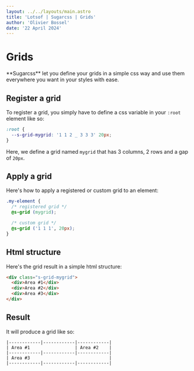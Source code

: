 ```yaml
---
layout: ../../layouts/main.astro
title: 'Lotsof | Sugarcss | Grids'
author: 'Olivier Bossel'
date: '22 April 2024'
---
```


# Grids

<div class="typo-lead">
  **Sugarcss** let you define your grids in a simple css way and use them
  everywhere you want in your styles with ease.
</div>

## Register a grid

To register a grid, you simply have to define a css variable in your `:root` element like so:

```css
:root {
  --s-grid-mygrid: '1 1 2 _ 3 3 3' 20px;
}
```

Here, we define a grid named `mygrid` that has 3 columns, 2 rows and a gap of `20px`.

## Apply a grid

Here's how to apply a registered or custom grid to an element:

```css
.my-element {
  /* registered grid */
  @s-grid (mygrid);

  /* custom grid */
  @s-grid ('1 1 1', 20px);
}
```

## Html structure

Here's the grid result in a simple html structure:

```html
<div class="s-grid-mygrid">
  <div>Area #1</div>
  <div>Area #2</div>
  <div>Area #3</div>
</div>
```

## Result

It will produce a grid like so:

```
|------------|------------|------------|
| Area #1                 | Area #2    |
|------------|------------|------------|
| Area #3                              |
|------------|------------|------------|
```
